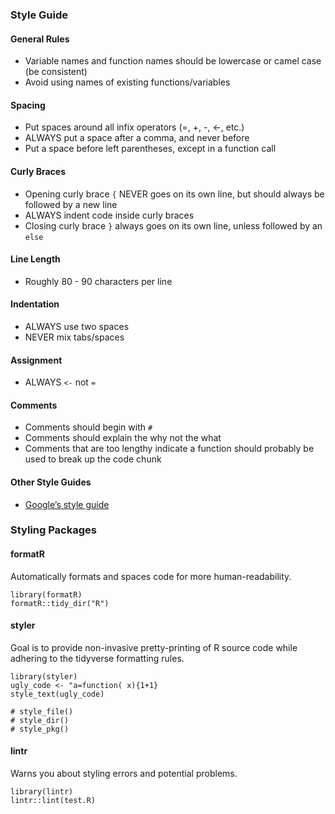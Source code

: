 ### Style Guide {-}

#### General Rules {-}

* Variable names and function names should be lowercase or camel case (be consistent)
* Avoid using names of existing functions/variables

#### Spacing {-}

* Put spaces around all infix operators (=, +, -, <-, etc.)
* ALWAYS put a space after a comma, and never before
* Put a space before left parentheses, except in a function call

#### Curly Braces {-}

* Opening curly brace `{` NEVER goes on its own line, but should always be followed by a new line
* ALWAYS indent code inside curly braces
* Closing curly brace `}` always goes on its own line, unless followed by an `else`

#### Line Length {-}

* Roughly 80 - 90 characters per line

#### Indentation {-}

* ALWAYS use two spaces
* NEVER mix tabs/spaces

#### Assignment {-}

* ALWAYS `<-` not `=`

####  Comments {-}
 
* Comments should begin with `# `
* Comments should explain the why not the what
* Comments that are too lengthy indicate a function should probably be used to break up the code chunk

#### Other Style Guides {-}

* [Google's style guide](https://google.github.io/styleguide/Rguide.xml)

### Styling Packages {-}

#### formatR {-}

Automatically formats and spaces code for more human-readability. 

```
library(formatR)
formatR::tidy_dir("R")
```

#### styler {-}

Goal is to provide non-invasive pretty-printing of R source code while adhering to the tidyverse formatting rules.

```
library(styler)
ugly_code <- "a=function( x){1+1}
style_text(ugly_code)

# style_file()
# style_dir()
# style_pkg()
```

#### lintr {-}

Warns you about styling errors and potential problems.

```
library(lintr)
lintr::lint(test.R)
```
